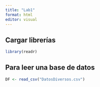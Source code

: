 ```yaml
---
title: "Lab1"
format: html
editor: visual
---
```


## Cargar librerías

```r
library(readr)
```

## Para leer una base de datos

```r
DF <- read_csv("DatosDiversos.csv")
```
